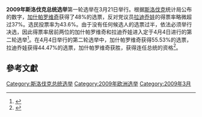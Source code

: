 '''2009年斯洛伐克总统选举'''第一轮选举在3月21日举行。根据[[斯洛伐克|斯洛伐克]]统计局公布的数字，[[伊万·加什帕罗维奇|加什帕罗维奇]]获得了48%的选票，反对党议员[[拉迪乔娃|拉迪乔娃]]的得票率略微超过37%。选民投票率为43.6%。由于没有任何候选人的选票过半，依法必须举行决选，因此得票率居前两位的加什帕罗维奇和拉迪乔娃进入定于4月4日进行的第二轮选举<ref>{{cite news | title=斯洛伐克现总统赢得首轮选举| date=2009年3月22日 | publisher= | url =http://www.voanews.com/chinese/n2009-03-22-voa7.cfm | work =美国之音中文网 | pages = | accessdate = 2009年3月23日 | language = }}</ref>。在4月4日举行的第二轮选举中，加什帕罗维奇获得55.53%的选票，拉迪乔娃获得44.47%的选票，加什帕罗维奇获胜，获得连任总统的资格<ref>{{cite news | title=伊万·加什帕罗维奇蝉联斯洛伐克总统 | date=2009年4月5日 | publisher= | url=http://news.xinhuanet.com/world/2009-04/05/content_11134501.htm | work=新华网 | pages= | accessdate=2009年4月6日 | language= | archive-date=2013年2月24日 | archive-url=https://web.archive.org/web/20130224230316/http://news.xinhuanet.com/world/2009-04/05/content_11134501.htm | dead-url=no }}</ref>。

== 參考文獻 ==
<div class="references-small">
<references />
</div>

{{VOA}}
{{斯洛伐克選舉}}
[[Category:斯洛伐克总统选举|Category:斯洛伐克总统选举]]
[[Category:2009年欧洲选举|Category:2009年欧洲选举]]
[[Category:2009年3月|Category:2009年3月]]